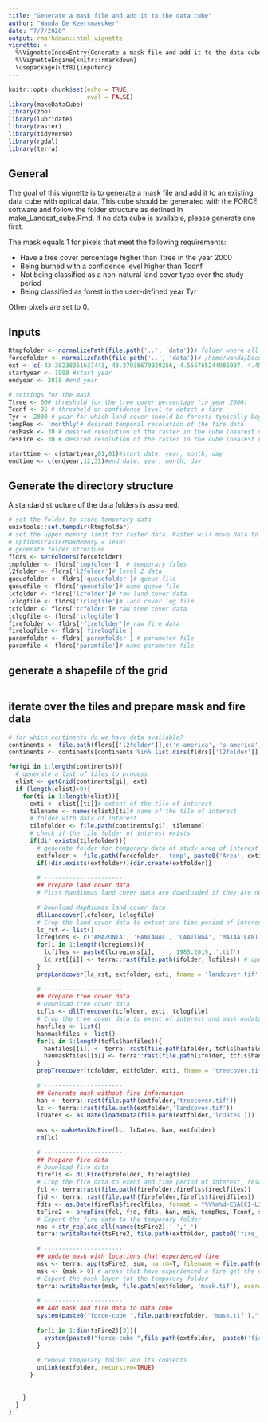 ```yaml
---
title: "Generate a mask file and add it to the data cube"
author: "Wanda De Keersmaecker"
date: "7/7/2020"
output: rmarkdown::html_vignette
vignette: >
  %\VignetteIndexEntry{Generate a mask file and add it to the data cube}
  %\VignetteEngine{knitr::rmarkdown}
  \usepackage[utf8]{inputenc}
---
```


```r
knitr::opts_chunk$set(echo = TRUE, 
                      eval = FALSE)
library(makeDataCube)
library(zoo)
library(lubridate)
library(raster)
library(tidyverse)
library(rgdal)
library(terra)
```

## General 
The goal of this vignette is to generate a mask file and add it to an existing data cube with optical data. This cube should be generated with the FORCE software and follow the folder structure as defined in make_Landsat_cube.Rmd. If no data cube is available, please generate one first. 

The mask equals 1 for pixels that meet the following requirements:

- Have a tree cover percentage higher than Ttree in the year 2000
- Being burned with a confidence level higher than Tconf
- Not being classified as a non-natural land cover type over the study period
- Being classified as forest in the user-defined year Tyr

Other pixels are set to 0.

## Inputs
```r
Rtmpfolder <- normalizePath(file.path('..', 'data'))# folder where all temporary R files should be stored Rtmpfolder <- '/project/return/Data/tempR'
forcefolder <- normalizePath(file.path('..', 'data'))#'/home/wanda/Documents/data/force_small'#file.path('..', 'data')#forcefolder <- '/home/wanda/Documents/data/force' forcefolder <- '/project/return/Data/force'
ext <- c(-43.38238361637443,-43.27938679020256,-4.555765244985907,-4.451717415449725)#extent, vector with xmin, xmax, ymin, ymax in degrees
startyear <- 1998 #start year
endyear <- 2018 #end year

# settings for the mask
Ttree <- 60# threshold for the tree cover percentage (in year 2000)
Tconf <- 95 # threshold on confidence level to detect a fire
Tyr <- 2000 # year for which land cover should be forest; typically beginning of disturbance monitoring period
tempRes <- 'monthly'# desired temporal resolution of the fire data
resMask <- 30 # desired resolution of the raster in the cube (nearest neighbor resampling)
resFire <- 30 # desired resolution of the raster in the cube (nearest neighbor resampling)
```

```r
starttime <- c(startyear,01,01)#start date: year, month, day
endtime <- c(endyear,12,31)#end date: year, month, day
```

## Generate the directory structure
A standard structure of the data folders is assumed. 

```r
# set the folder to store temporary data
unixtools::set.tempdir(Rtmpfolder)
# set the upper memory limit for raster data. Raster will move data to disk if it exceeds the upper limit (defaults to 100MB). 
# options(rasterMaxMemory = 1e10)
# generate folder structure
fldrs <- setFolders(forcefolder)
tmpfolder <- fldrs['tmpfolder']  # temporary files
l2folder <- fldrs['l2folder']# level 2 data
queuefolder <- fldrs['queuefolder']# queue file
queuefile <- fldrs['queuefile']# name queue file
lcfolder <- fldrs['lcfolder']# raw land cover data
lclogfile <- fldrs['lclogfile']# land cover log file
tcfolder <- fldrs['tcfolder']# raw tree cover data
tclogfile <- fldrs['tclogfile']
firefolder <- fldrs['firefolder']# raw fire data
firelogfile <- fldrs['firelogfile']
paramfolder <- fldrs['paramfolder'] # parameter file
paramfile <- fldrs['paramfile']# name parameter file
```

## generate a shapefile of the grid

```r
```

## iterate over the tiles and prepare mask and fire data
```r
# for which continents do we have data available?
continents <- file.path(fldrs[['l2folder']],c('n-america', 's-america', 'europe', 'asia', 'africa', 'oceania', 'antartica'))
continents <- continents[continents %in% list.dirs(fldrs[['l2folder']], recursive = F)]

for(gi in 1:length(continents)){
  # generate a list of tiles to process
  elist <- getGrid(continents[gi], ext)
  if (length(elist)>0){
    for(ti in 1:length(elist)){
      exti <- elist[[ti]]# extent of the tile of interest
      tilename <- names(elist)[ti]# name of the tile of interest
      # folder with data of interest
      tilefolder <- file.path(continents[gi], tilename)
      # check if the tile folder of interest exists
      if(dir.exists(tilefolder)){
        # generate folder for temporary data of study area of interest
        extfolder <- file.path(forcefolder, 'temp', paste0('Area', exti[1],'_', exti[2],'_', exti[3],'_', exti[4]))
        if(!dir.exists(extfolder)){dir.create(extfolder)}
        
        # ----------------------
        ## Prepare land cover data
        # First MapBiomas land cover data are downloaded if they are not available yet. Then the land cover data are cropped to the extent of the study area, and the study period of interest. Currently, MapBiomas data are only available for the years 1985 - 2019.
        
        # Download MapBiomas land cover data
        dllLandcover(lcfolder, lclogfile)
        # Crop the land cover data to extent and time period of interest 
        lc_rst <- list()
        lcregions <- c('AMAZONIA', 'PANTANAL', 'CAATINGA', 'MATAATLANTICA', 'CERRADO', 'PAMPA')
        for(i in 1:length(lcregions)){
          lcfiles <- paste0(lcregions[i], '-', 1985:2019, '.tif')
          lc_rst[[i]] <- terra::rast(file.path(ifolder, lcfiles)) # open land cover data file
        }
        prepLandcover(lc_rst, extfolder, exti, fname = 'landcover.tif', as.Date(paste0(starttime[1],'-',starttime[2],'-',starttime[3])), as.Date(paste0(endtime[1],'-',endtime[2],'-',endtime[3])))
        
        # ----------------------
        ## Prepare tree cover data
        # Download tree cover data
        tcfls <- dllTreecover(tcfolder, exti, tclogfile)
        # Crop the tree cover data to exent of interest and mask nodata values
        hanfiles <- list()
        hanmaskfiles <- list()
        for(i in 1:length(tcfls$hanfiles)){
          hanfiles[[i]] <- terra::rast(file.path(ifolder, tcfls$hanfiles[i]))
          hanmaskfiles[[i]] <- terra::rast(file.path(ifolder, tcfls$hanmaskfiles[i]))
        }
        prepTreecover(tcfolder, extfolder, exti, fname = 'treecover.tif', hanfiles, hanmaskfiles)
        
        # ----------------------
        ## Generate mask without fire information
        han <- terra::rast(file.path(extfolder,'treecover.tif'))
        lc <- terra::rast(file.path(extfolder,'landcover.tif'))
        lcDates <- as.Date(loadRData(file.path(extfolder,'lcDates')))
        
        msk <- makeMaskNoFire(lc, lcDates, han, extfolder)
        rm(lc)
        
        # ----------------------
        ## Prepare fire data
        # Download fire data
        firefls <- dllFire(firefolder, firelogfile)
        # Crop the fire data to exent and time period of interest, resample and generate a binary time series (1 = fire, 0 = no fire) at the temporal resolution of interest
        fcl <- terra:rast(file.path(firefolder,firefls$fireclfiles))
        fjd <- terra::rast(file.path(firefolder,firefls$firejdfiles))
        fdts <- as.Date(firefls$fireclfiles, format = "%Y%m%d-ESACCI-L3S_FIRE-BA-MODIS-AREA_2-fv5.1-CL.tif")
        tsFire2 <- prepFire(fcl, fjd, fdts, han, msk, tempRes, Tconf, starttime, endtime, extfolder)
        # Export the fire data to the temporary folder
        nms <-str_replace_all(names(tsFire2),'-','_')
        terra::writeRaster(tsFire2, file.path(extfolder, paste0('fire_',nms,'.tif')), bylayer=TRUE, overwrite=TRUE)
        
        # ----------------------
        ## update mask with locations that experienced fire
        msk <- terra::app(tsFire2, sum, na.rm=T, filename = file.path(extfolder, 'fresum.tif'), overwrite=T)
        msk <- (msk > 0) # areas that have experienced a fire get the value 1, other areas the value 0
        # Export the mask layer tot the temporary folder
        terra::writeRaster(msk, file.path(extfolder, 'mask.tif'), overwrite=TRUE)
        
        # ----------------------
        ## Add mask and fire data to data cube
        system(paste0("force-cube ",file.path(extfolder, 'mask.tif')," ", file.path(continents[gi])," near ", resMask), intern = TRUE, ignore.stderr = TRUE)
        
        for(i in 1:dim(tsFire2)[3]){
          system(paste0("force-cube ",file.path(extfolder,  paste0('fire_',nms[i],'.tif'))," ", file.path(continents[gi])," near ", resFire), intern = TRUE, ignore.stderr = TRUE)
        }
        
        # remove temporary folder and its contents
        unlink(extfolder, recursive=TRUE)
      }
      
      
    }
  }
}
```
